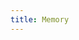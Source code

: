 ```yaml
---
title: Memory
---
```


<Columns cols={3}>
  <Card
    title="Astra DB"
    icon="link"
    href="/oss/python/js-integrations/memory/astradb"
    arrow="true"
    cta="View guide"
  >
  </Card>
  <Card
    title="Aurora DSQL"
    icon="link"
    href="/oss/python/js-integrations/memory/aurora_dsql"
    arrow="true"
    cta="View guide"
  >
  </Card>
  <Card
    title="Azure Cosmos DB MongoDB vCore"
    icon="link"
    href="/oss/python/js-integrations/memory/azure_cosmos_mongo_vcore"
    arrow="true"
    cta="View guide"
  >
  </Card>
  <Card
    title="Azure Cosmos DB NoSQL"
    icon="link"
    href="/oss/python/js-integrations/memory/azure_cosmosdb_nosql"
    arrow="true"
    cta="View guide"
  >
  </Card>
  <Card
    title="Cassandra"
    icon="link"
    href="/oss/python/js-integrations/memory/cassandra"
    arrow="true"
    cta="View guide"
  >
  </Card>
  <Card
    title="Cloudflare D1"
    icon="link"
    href="/oss/python/js-integrations/memory/cloudflare_d1"
    arrow="true"
    cta="View guide"
  >
  </Card>
  <Card
    title="Convex"
    icon="link"
    href="/oss/python/js-integrations/memory/convex"
    arrow="true"
    cta="View guide"
  >
  </Card>
  <Card
    title="DynamoDB"
    icon="link"
    href="/oss/python/js-integrations/memory/dynamodb"
    arrow="true"
    cta="View guide"
  >
  </Card>
  <Card
    title="File"
    icon="link"
    href="/oss/python/js-integrations/memory/file"
    arrow="true"
    cta="View guide"
  >
  </Card>
  <Card
    title="Firestore"
    icon="link"
    href="/oss/python/js-integrations/memory/firestore"
    arrow="true"
    cta="View guide"
  >
  </Card>
  <Card
    title="Google Cloud SQL PostgreSQL"
    icon="link"
    href="/oss/python/js-integrations/memory/google_cloudsql_pg"
    arrow="true"
    cta="View guide"
  >
  </Card>
  <Card
    title="IPFS Datastore"
    icon="link"
    href="/oss/python/js-integrations/memory/ipfs_datastore"
    arrow="true"
    cta="View guide"
  >
  </Card>
  <Card
    title="Mem0 Memory"
    icon="link"
    href="/oss/python/js-integrations/memory/mem0_memory"
    arrow="true"
    cta="View guide"
  >
  </Card>
  <Card
    title="Momento"
    icon="link"
    href="/oss/python/js-integrations/memory/momento"
    arrow="true"
    cta="View guide"
  >
  </Card>
  <Card
    title="MongoDB"
    icon="link"
    href="/oss/python/js-integrations/memory/mongodb"
    arrow="true"
    cta="View guide"
  >
  </Card>
  <Card
    title="Motorhead Memory"
    icon="link"
    href="/oss/python/js-integrations/memory/motorhead_memory"
    arrow="true"
    cta="View guide"
  >
  </Card>
  <Card
    title="PlanetScale"
    icon="link"
    href="/oss/python/js-integrations/memory/planetscale"
    arrow="true"
    cta="View guide"
  >
  </Card>
  <Card
    title="PostgreSQL"
    icon="link"
    href="/oss/python/js-integrations/memory/postgres"
    arrow="true"
    cta="View guide"
  >
  </Card>
  <Card
    title="Redis"
    icon="link"
    href="/oss/python/js-integrations/memory/redis"
    arrow="true"
    cta="View guide"
  >
  </Card>
  <Card
    title="Upstash Redis"
    icon="link"
    href="/oss/python/js-integrations/memory/upstash_redis"
    arrow="true"
    cta="View guide"
  >
  </Card>
  <Card
    title="Xata"
    icon="link"
    href="/oss/python/js-integrations/memory/xata"
    arrow="true"
    cta="View guide"
  >
  </Card>
  <Card
    title="Zep Memory"
    icon="link"
    href="/oss/python/js-integrations/memory/zep_memory"
    arrow="true"
    cta="View guide"
  >
  </Card>
  <Card
    title="Zep Memory Cloud"
    icon="link"
    href="/oss/python/js-integrations/memory/zep_memory_cloud"
    arrow="true"
    cta="View guide"
  >
  </Card>
</Columns>